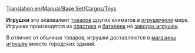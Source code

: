 [[Translation:en/Manual/Base Set/Cargos/Toys]]

{{ru/Manual/Base Set/Cargos/Груз| груз=Игрушки
| изображение=en/Manual/Base Set/Industries/ToyFactory.png
| производит=[[ru/Manual/Base Set/Industries/Завод игрушек|Завод игрушек]]
| принимает=[[ru/Manual/Base Set/Industries/Магазин игрушек|Магазин игрушек]]
}}

'''Игрушки''' это эквивалент [[ru/Manual/Base Set/Cargos/Товары|товаров]] других климатов в [[ru/Manual/Климат|игрушечном]] мире. Игрушки производятся из [[ru/Manual/Base Set/Cargos/Пластик|пластика]] и [[ru/Manual/Base Set/Cargos/Батарейки|батареек]] на [[ru/Manual/Base Set/Industries/Завод игрушек|заводах игрушек]].

В отличие от обычных товаров, игрушки доставляются в [[ru/Manual/Base Set/Industries/Магазин игрушек|магазины игрушек]] вместо городских зданий.